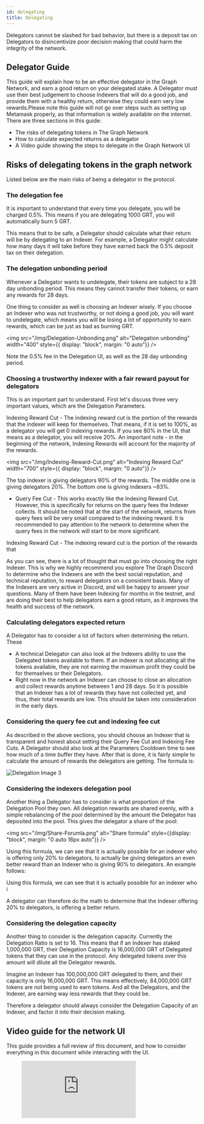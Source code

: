 ```yaml
---
id: delegating
title: Delegating
---
```

Delegators cannot be slashed for bad behavior, but there is a deposit tax on Delegators to disincentivize poor decision making that could harm the integrity of the network.

## Delegator Guide


This guide will explain how to be an effective delegator in the Graph Network, and earn a good return on your delegated stake. A Delegator must use their best judgement to choose Indexers that will do a good job, and provide them with a healthy return, otherwise they could earn very low rewards.Please note this guide will not go over steps such as setting up Metamask properly, as that information is widely available on the internet. There are three sections in this guide:

- The risks of delegating tokens in The Graph Network
- How to calculate expected returns as a delegator
- A Video guide showing the steps to delegate in the Graph Network UI

## Risks of delegating tokens in the graph network
Listed below are the main risks of being a delegator in the protocol.


### The delegation fee


It is important to understand that every time you delegate, you will be charged 0.5%. This means if you are delegating 1000 GRT, you will automatically burn 5 GRT.

This means that to be safe, a Delegator should calculate what their return will be by delegating to an Indexer. For example, a Delegator might calculate how many days it will take before they have earned back the 0.5% deposit tax on their delegation.

### The delegation unbonding period
Whenever a Delegator wants to undelegate, their tokens are subject to a 28 day unbonding period. This means they cannot transfer their tokens, or earn any rewards for 28 days.

One thing to consider as well is choosing an Indexer wisely. If you choose an Indexer who was not trustworthy, or not doing a good job, you will want to undelegate, which means you will be losing a lot of opportunity to earn rewards, which can be just as bad as burning GRT.

<img src="/img/Delegation-Unbonding.png" alt="Delegation unbonding" width="400" style={{ display: "block", margin: "0 auto"}} />

<p class="image-caption">Note the 0.5% fee in the Delegation UI, as well as the 28 day unbonding period.</p>

### Choosing a trustworthy indexer with a fair reward payout for delegators


This is an important part to understand. First let's discuss three very important values, which are the Delegation Parameters.

Indexing Reward Cut - The indexing reward cut is the portion of the rewards that the indexer will keep for themselves. That means, if it is set to 100%, as a delegator you will get 0 indexing rewards. If you see 80% in the UI, that means as a delegator, you will receive 20%. An important note - in the beginning of the network, Indexing Rewards will account for the majority of the rewards.

<img src="/img/Indexing-Reward-Cut.png" alt="Indexing Reward Cut" width="700" style={{ display: "block", margin: "0 auto"}} />

<p class="image-caption" style={{ width: "700px", margin: "16px auto 24px auto"}}>The top indexer is giving delegators 90% of the rewards. The middle one is giving delegators 20%. The bottom one is giving indexers ~83%.</p>

- Query Fee Cut - This works exactly like the Indexing Reward Cut. However, this is specifically for returns on the query fees the Indexer collects. It should be noted that at the start of the network, returns from query fees will be very small compared to the indexing reward. It is recommended to pay attention to the network to determine when the query fees in the network will start to be more significant.

Indexing Reward Cut - The indexing reward cut is the portion of the rewards that

As you can see, there is a lot of thought that must go into choosing the right Indexer. This is why we highly recommend you explore The Graph Discord to determine who the Indexers are with the best social reputation, and technical reputation, to reward delegators on a consistent basis. Many of the Indexers are very active in Discord, and will be happy to answer your questions. Many of them have been Indexing for months in the testnet, and are doing their best to help delegators earn a good return, as it improves the health and success of the network.

### Calculating delegators expected return

A Delegator has to consider a lot of factors when determining the return. These
- A technical Delegator can also look at the Indexers ability to use the Delegated tokens available to them. If an indexer is not allocating all the tokens available, they are not earning the maximum profit they could be for themselves or their Delegators.
- Right now in the network an Indexer can choose to close an allocation and collect rewards anytime between 1 and 28 days. So it is possible that an Indexer has a lot of rewards they have not collected yet, and thus, their total rewards are low. This should be taken into consideration in the early days.

### Considering the query fee cut and indexing fee cut
As described in the above sections, you should choose an Indexer that is transparent and honest about setting their Query Fee Cut and Indexing Fee Cuts. A Delegator should also look at the Parameters Cooldown time to see how much of a time buffer they have. After that is done, it is fairly simple to calculate the amount of rewards the delegators are getting. The formula is:

![Delegation Image 3](/img/Delegation-Reward-Formula.png)


### Considering the indexers delegation pool
Another thing a Delegator has to consider is what proportion of the Delegation Pool they own. All delegation rewards are shared evenly, with a simple rebalancing of the pool determined by the amount the Delegator has deposited into the pool. This gives the delegator a share of the pool:

<img src="/img/Share-Forumla.png" alt="Share formula" style={{display: "block", margin: "0 auto 16px auto"}} />

Using this formula, we can see that it is actually possible for an indexer who is offering only 20% to delegators, to actually be giving delegators an even better reward than an Indexer who is giving 90% to delegators. An example follows:

Using this formula, we can see that it is actually possible for an indexer who i

A delegator can therefore do the math to determine that the Indexer offering 20% to delegators, is offering a better return.

### Considering the delegation capacity

Another thing to consider is the delegation capacity. Currently the Delegation Ratio is set to 16. This means that if an Indexer has staked 1,000,000 GRT, their Delegation Capacity is 16,000,000 GRT of Delegated tokens that they can use in the protocol. Any delegated tokens over this amount will dilute all the Delegator rewards.

Imagine an Indexer has 100,000,000 GRT delegated to them, and their capacity is only 16,000,000 GRT. This means effectively, 84,000,000 GRT tokens are not being used to earn tokens. And all the Delegators, and the Indexer, are earning way less rewards that they could be.

Therefore a delegator should always consider the Delegation Capacity of an Indexer, and factor it into their decision making.

## Video guide for the network UI


This guide provides a full review of this document, and how to consider everything in this document while interacting with the UI.

<figure class="video-container">
  <iframe class="video-iframe" src="https://www.youtube.com/embed/2G7S2gdURdc" frameborder="0" allowfullscreen="true"> </iframe>
</figure>
